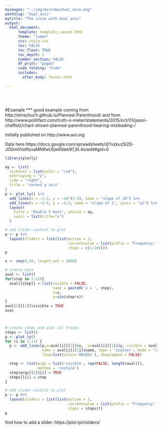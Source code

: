 ```yaml
---
myimage1: "../img/mistake/dual_axis.png"
pathSlug: "dual_axis"
mytitle: "The issue with dual axis"
output:
  html_document:
      template: template_caveat.html
      theme: "lumen"
      css: style.css
      toc: FALSE
      toc_float: TRUE
      toc_depth: 2
      number_section: FALSE
      df_print: "paged"
      code_folding: "hide"
      includes:
        after_body: footer.html

---
```


<br><br>
<div class="mycontent">


#Example
***
 good example coming from
 http://emschuch.github.io/Planned-Parenthood/
 and from
 http://www.politifact.com/truth-o-meter/statements/2015/oct/01/jason-chaffetz/chart-shown-planned-parenthood-hearing-misleading-/

 initially published on http://www.aul.org


 Data here
 https://docs.google.com/spreadsheets/d/1vzkuzSi2S-JO0m0VolflzxaMN9wUfjw6Slek97_6L4s/edit#gid=0





```r
library(plotly)

ay <- list(
  tickfont = list(color = "red"),
  overlaying = "y",
  side = "right",
  title = "second y axis"
)
p <- plot_ly() %>%
  add_lines(x = ~1:3, y = ~10*(1:3), name = "slope of 10") %>%
  add_lines(x = ~2:4, y = ~1:3, name = "slope of 1", yaxis = "y2") %>%
  layout(
    title = "Double Y Axis", yaxis2 = ay,
    xaxis = list(title="x")
  )

# add slider control to plot
p <- p %>%
  layout(sliders = list(list(active = 3,
                             currentvalue = list(prefix = "Frequency: "),
                             steps = c(1:10))))
p
```

```r
x <- seq(0,10, length.out = 1000)

# create data
aval <- list()
for(step in 1:11){
  aval[[step]] <-list(visible = FALSE,
                      name = paste0('v = ', step),
                      x=x,
                      y=sin(step*x))
}
aval[3][[1]]$visible = TRUE
aval



# create steps and plot all traces
steps <- list()
p <- plot_ly()
for (i in 1:11) {
  p <- add_lines(p,x=aval[i][[1]]$x,  y=aval[i][[1]]$y, visible = aval[i][[1]]$visible,
                 name = aval[i][[1]]$name, type = 'scatter', mode = 'lines', hoverinfo = 'name',
                 line=list(color='00CED1'), showlegend = FALSE)

  step <- list(args = list('visible', rep(FALSE, length(aval))),
               method = 'restyle')
  step$args[[2]][i] = TRUE
  steps[[i]] = step
}

# add slider control to plot
p <- p %>%
  layout(sliders = list(list(active = 3,
                             currentvalue = list(prefix = "Frequency: "),
                             steps = steps)))
p
```



find how to add a slider:
https://plot.ly/r/sliders/




</div>














